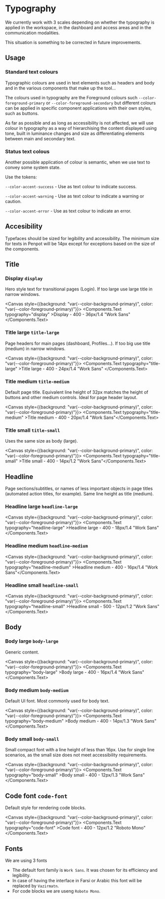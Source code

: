 
<Meta title="Foundations/Typography" />

# Typography

We currently work with 3 scales depending on whether the typography
is applied in the workspace, in the dashboard and access areas
and in the communication modalities.

This situation is something to be corrected in future improvements.

## Usage

### Standard text colours

Typographic colours are used in text elements such as headers
and body and in the various components that make up the tool...

The colours used in typography are the Foreground colours such
`--color-foreground-primary` or `--color-foreground-secondary`
but different colours can be applied in specific component
applications with their own styles, such as buttons.

As far as possible and as long as accessibility is not affected,
we will use colour in typography as a way of hierarchising
the content displayed using tone, built in luminance changes and
size as differentiating elements between main and secondary text.

### Status text colous

Another possible application of colour is semantic, when we use text to convey some system state.

Use the tokens:

`--color-accent-success` - Use as text colour to indicate success.

`--color-accent-warning` - Use as text colour to indicate a warning or caution.

`--color-accent-error` - Use as text colour to indicate an error.


## Accesibility

Typefaces should be sized for legibility and accessibility.
The minimum size for texts in Penpot will be 14px except
for exceptions based on the size of the components.

## Title

### Display `display`

Hero style text for transitional pages (Login). If too large use large title in narrow windows.

<Canvas style={{background: "var(--color-background-primary)", color: "var(--color-foreground-primary)"}}>
  <Components.Text typography="display" >Display - 400 - 36px/1.4 "Work Sans" </Components.Text>
</Canvas>

### Title large `title-large`

Page headers for main pages (dashboard, Profiles...). If too big use title
(medium) in narrow windows.

<Canvas style={{background: "var(--color-background-primary)", color: "var(--color-foreground-primary)"}}>
  <Components.Text typography="title-large" >Title large - 400 - 24px/1.4 "Work Sans" </Components.Text>
</Canvas>

### Title medium `title-medium`

Default page title. Equivalent line height of 32px matches the height
of buttons and other medium controls. Ideal for page header layout.

<Canvas style={{background: "var(--color-background-primary)", color: "var(--color-foreground-primary)"}}>
  <Components.Text typography="title-medium" >Title medium - 400 - 20px/1.4 "Work Sans"</Components.Text>
</Canvas>

### Title small `title-small`

Uses the same size as body (large).

<Canvas style={{background: "var(--color-background-primary)", color: "var(--color-foreground-primary)"}}>
  <Components.Text typography="title-small" >Title small - 400 - 14px/1.2 "Work Sans"</Components.Text>
</Canvas>

## Headline

Page sections/subtitles, or names of less important objects in
page titles (automated action titles, for example). Same line height as title (medium).

### Headline large `headline-large`

<Canvas style={{background: "var(--color-background-primary)", color: "var(--color-foreground-primary)"}}>
  <Components.Text typography="headline-large" >Headline large - 400 - 18px/1.4 "Work Sans"</Components.Text>
</Canvas>

### Headline medium `headline-medium`

<Canvas style={{background: "var(--color-background-primary)", color: "var(--color-foreground-primary)"}}>
  <Components.Text typography="headline-medium" >Headline medium - 400 - 16px/1.4 "Work Sans"</Components.Text>
</Canvas>


### Headline small `headline-small`

<Canvas style={{background: "var(--color-background-primary)", color: "var(--color-foreground-primary)"}}>
  <Components.Text typography="headline-small" >Headline small - 500 - 12px/1.2 "Work Sans"</Components.Text>
</Canvas>

## Body

### Body large `body-large`

Generic content.

<Canvas style={{background: "var(--color-background-primary)", color: "var(--color-foreground-primary)"}}>
  <Components.Text typography="body-large" >Body large - 400 - 16px/1.4 "Work Sans"</Components.Text>
</Canvas>

### Body medium `body-medium`

Default UI font. Most commonly used for body text.

<Canvas style={{background: "var(--color-background-primary)", color: "var(--color-foreground-primary)"}}>
  <Components.Text typography="body-medium" >Body medium - 400 - 14px/1.3 "Work Sans"</Components.Text>
</Canvas>


### Body small `body-small`

Small compact font with a line height of less than 16px.
Use for single line scenarios, as the small size does not meet accessibility requirements.

<Canvas style={{background: "var(--color-background-primary)", color: "var(--color-foreground-primary)"}}>
  <Components.Text typography="body-small" >Body small - 400 - 12px/1.3 "Work Sans"</Components.Text>
</Canvas>

## Code font `code-font`

Default style for rendering code blocks.

<Canvas style={{background: "var(--color-background-primary)", color: "var(--color-foreground-primary)"}}>
  <Components.Text typography="code-font" >Code font - 400 - 12px/1.2 "Roboto Mono"</Components.Text>
</Canvas>

## Fonts

We are using 3 fonts

- The default font family is `Work Sans`. It was chosen for its efficiency and legibility.
- In case of having the interface in Farsi or Arabic this font will be replaced by `Vazirmatn`.
- For code blocks we are useng `Roboto Mono`.
